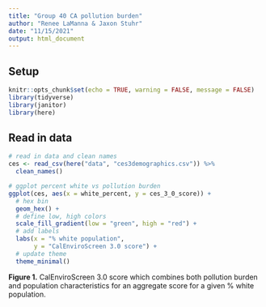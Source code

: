 ```yaml
---
title: "Group 40 CA pollution burden"
author: "Renee LaManna & Jaxon Stuhr"
date: "11/15/2021"
output: html_document
---
```


## Setup

```r
knitr::opts_chunk$set(echo = TRUE, warning = FALSE, message = FALSE)
library(tidyverse)
library(janitor)
library(here)
```

## Read in data

```r
# read in data and clean names
ces <- read_csv(here("data", "ces3demographics.csv")) %>% 
  clean_names()
```

```r
# ggplot percent white vs pollution burden
ggplot(ces, aes(x = white_percent, y = ces_3_0_score)) + 
  # hex bin
  geom_hex() +
  # define low, high colors
  scale_fill_gradient(low = "green", high = "red") + 
  # add labels
  labs(x = "% white population",
       y = "CalEnviroScreen 3.0 score") +
  # update theme
  theme_minimal()  


```

**Figure 1.** CalEnviroScreen 3.0 score which combines both pollution burden and population characteristics for an aggregate score for a given % white population. 
